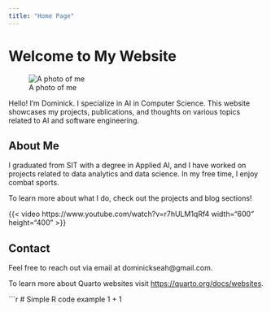 ```yaml
---
title: "Home Page"
---
```


# Welcome to My Website

![A photo of me](images/StudentID.jpeg)

Hello! I'm Dominick. I specialize in AI in Computer Science. This website showcases my projects, publications, and thoughts on various topics related to AI and software engineering.

## About Me

I graduated from SIT with a degree in Applied AI, and I have worked on projects related to data analytics and data science. In my free time, I enjoy combat sports.

To learn more about what I do, check out the projects and blog sections!

{{< video https://www.youtube.com/watch?v=r7hULM1qRf4 width="600" height="400" >}}

## Contact

Feel free to reach out via email at dominickseah@gmail.com.

To learn more about Quarto websites visit <https://quarto.org/docs/websites>.

```r
# Simple R code example
1 + 1

